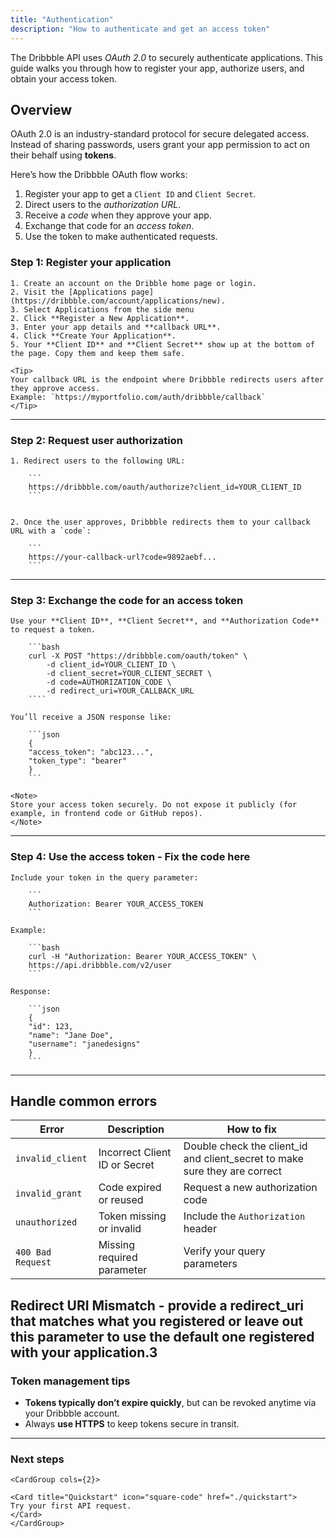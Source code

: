 ```yaml
---
title: "Authentication"
description: "How to authenticate and get an access token"
---
```


The Dribbble API uses *OAuth 2.0* to securely authenticate applications.
This guide walks you through how to register your app, authorize users, and obtain your access token.


## Overview

OAuth 2.0 is an industry-standard protocol for secure delegated access.  
Instead of sharing passwords, users grant your app permission to act on their behalf using **tokens**.

Here’s how the Dribbble OAuth flow works:

1. Register your app to get a `Client ID` and `Client Secret`.  
2. Direct users to the *authorization URL*.
3. Receive a *code* when they approve your app.  
4. Exchange that code for an *access token*.  
5. Use the token to make authenticated requests.  


### Step 1: Register your application
    1. Create an account on the Dribble home page or login.
    2. Visit the [Applications page](https://dribbble.com/account/applications/new).  
    3. Select Applications from the side menu
    2. Click **Register a New Application**.  
    3. Enter your app details and **callback URL**.  
    4. Click **Create Your Application**.  
    5. Your **Client ID** and **Client Secret** show up at the bottom of the page. Copy them and keep them safe.

    <Tip>
    Your callback URL is the endpoint where Dribbble redirects users after they approve access.  
    Example: `https://myportfolio.com/auth/dribbble/callback`
    </Tip>
    
---

### Step 2: Request user authorization
    1. Redirect users to the following URL:

        ```
        https://dribbble.com/oauth/authorize?client_id=YOUR_CLIENT_ID
        ```


    2. Once the user approves, Dribbble redirects them to your callback URL with a `code`:

        ``` 
        https://your-callback-url?code=9892aebf...
        ```

---

### Step 3: Exchange the code for an access token

    Use your **Client ID**, **Client Secret**, and **Authorization Code** to request a token.

        ```bash
        curl -X POST "https://dribbble.com/oauth/token" \
            -d client_id=YOUR_CLIENT_ID \
            -d client_secret=YOUR_CLIENT_SECRET \
            -d code=AUTHORIZATION_CODE \
            -d redirect_uri=YOUR_CALLBACK_URL
        ````

    You’ll receive a JSON response like:

        ```json
        {
        "access_token": "abc123...",
        "token_type": "bearer"
        }
        ```

    <Note>
    Store your access token securely. Do not expose it publicly (for example, in frontend code or GitHub repos).
    </Note>

---

### Step 4: Use the access token  - Fix the code here

    Include your token in the query parameter:

        ```
        Authorization: Bearer YOUR_ACCESS_TOKEN
        ```

    Example:

        ```bash
        curl -H "Authorization: Bearer YOUR_ACCESS_TOKEN" \
        https://api.dribbble.com/v2/user
        ```

    Response:

        ```json
        {
        "id": 123,
        "name": "Jane Doe",
        "username": "janedesigns"
        }
        ```

---

## Handle common errors

| Error             | Description                   | How to fix                         |
| ----------------- | ----------------------------- | ---------------------------------- |
| `invalid_client`  | Incorrect Client ID or Secret | Double check the client_id and client_secret to make sure they are correct | 
| `invalid_grant`   | Code expired or reused        | Request a new authorization code   |
| `unauthorized`    | Token missing or invalid      | Include the `Authorization` header |
| `400 Bad Request` | Missing required parameter    | Verify your query parameters       |
Redirect URI Mismatch - provide a redirect_uri that matches what you registered or leave out this parameter to use the default one registered with your application.3
---

### Token management tips

- **Tokens typically don’t expire quickly**, but can be revoked anytime via your Dribbble account.
- Always **use HTTPS** to keep tokens secure in transit.

---

### Next steps

    <CardGroup cols={2}>

    <Card title="Quickstart" icon="square-code" href="./quickstart">
    Try your first API request.
    </Card>
    </CardGroup>








